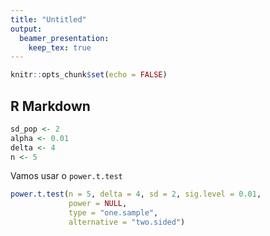 ```yaml
---
title: "Untitled"
output: 
  beamer_presentation:
    keep_tex: true
---
```


```r
knitr::opts_chunk$set(echo = FALSE)
```

## R Markdown

```r
sd_pop <- 2
alpha <- 0.01
delta <- 4
n <- 5
```

Vamos usar o `power.t.test`

```r
power.t.test(n = 5, delta = 4, sd = 2, sig.level = 0.01, 
             power = NULL, 
             type = "one.sample", 
             alternative = "two.sided")
```

